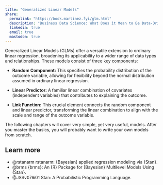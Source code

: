 ```yaml
---
title: "Generalized Linear Models"
share:
  permalink: "https://book.martinez.fyi/glm.html"
  description: "Business Data Science: What Does it Mean to Be Data-Driven?"
  linkedin: true
  email: true
  mastodon: true
---
```


Generalized Linear Models (GLMs) offer a versatile extension to ordinary linear
regression, broadening its applicability to a wider range of data types and
relationships. These models consist of three key components:

  - **Random Component:** This specifies the probability distribution of the
    outcome variable, allowing for flexibility beyond the normal distribution
    assumed in ordinary linear regression.

  - **Linear Predictor:** A familiar linear combination of covariates
    (independent variables) that contributes to explaining the outcome.

  - **Link Function:** This crucial element connects the random component and
    linear predictor, transforming the linear combination to align with the
    scale and range of the outcome variable.
    
The following chapters will cover very simple, yet very useful, models. After you master the basics, you will probably want to write your own models from scratch. 

::: {.callout-tip}
## Learn more
  - @rstanarm rstanarm: {Bayesian} applied regression modeling via {Stan}.
  - @brms {brms}: An {R} Package for {Bayesian} Multilevel Models Using {Stan}.
  - @JSSv076i01 Stan: A Probabilistic Programming Language.
::: 